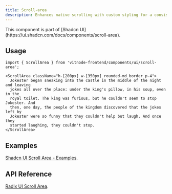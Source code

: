 ```yaml
---
title: Scroll-area
description: Enhances native scrolling with custom styling for a consistent appearance across different browsers.
---
```



<Callout title="Shadcn UI">
  This component is part of [Shadcn
  UI](https://ui.shadcn.com/docs/components/scroll-area).
</Callout>

## Usage

```tsx
import { ScrollArea } from 'vitnode-frontend/components/ui/scroll-area';
```

```tsx
<ScrollArea className="h-[200px] w-[350px] rounded-md border p-4">
  Jokester began sneaking into the castle in the middle of the night and leaving
  jokes all over the place: under the king's pillow, in his soup, even in the
  royal toilet. The king was furious, but he couldn't seem to stop Jokester. And
  then, one day, the people of the kingdom discovered that the jokes left by
  Jokester were so funny that they couldn't help but laugh. And once they
  started laughing, they couldn't stop.
</ScrollArea>
```

## Examples

[Shadcn UI Scroll Area - Examples](https://ui.shadcn.com/docs/components/scroll-area#examples).

## API Reference

[Radix UI Scroll Area](https://www.radix-ui.com/primitives/docs/components/scroll-area#api-reference).
